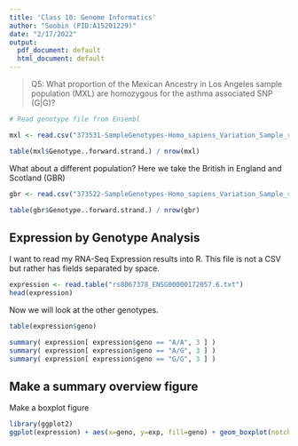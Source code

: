 ```yaml
---
title: 'Class 10: Genome Informatics'
author: "Soobin (PID:A15201229)"
date: "2/17/2022"
output:
  pdf_document: default
  html_document: default
---
```


> Q5: What proportion of the Mexican Ancestry in Los Angeles sample population (MXL) are
homozygous for the asthma associated SNP (G|G)? 

```r
# Read genotype file from Ensembl

mxl <- read.csv("373531-SampleGenotypes-Homo_sapiens_Variation_Sample_rs8067378.csv")

table(mxl$Genotype..forward.strand.) / nrow(mxl)
```

What about a different population? Here we take the British in England and Scotland (GBR)

```r
gbr <- read.csv("373522-SampleGenotypes-Homo_sapiens_Variation_Sample_rs8067378.csv")

table(gbr$Genotype..forward.strand.) / nrow(gbr)
```

## Expression by Genotype Analysis

I want to read my RNA-Seq Expression results into R. This file is not a CSV but rather has fields separated by space. 

```r
expression <- read.table("rs8067378_ENSG00000172057.6.txt")
head(expression)
```

Now we will look at the other genotypes.
```r
table(expression$geno)

```

```r
summary( expression[ expression$geno == "A/A", 3 ] )
summary( expression[ expression$geno == "A/G", 3 ] )
summary( expression[ expression$geno == "G/G", 3 ] )
```

## Make a summary overview figure

Make a boxplot figure
```r
library(ggplot2)
ggplot(expression) + aes(x=geno, y=exp, fill=geno) + geom_boxplot(notch=T) + labs(x="Genotype", y="Expression")
```

